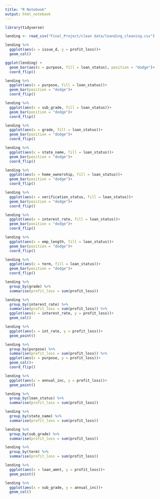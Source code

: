 ```yaml
---
title: "R Notebook"
output: html_notebook
---
```


```r
library(tidyverse)
```

```r
lending <- read_csv("Final_Project/clean data/leanding_cleaning.csv")
```

```r
lending %>% 
  ggplot(aes(x = issue_d, y = profit_loss))+
  geom_col()
```
```r
ggplot(lending) +
  geom_bar(aes(x = purpose, fill = loan_status), position = "dodge")+
  coord_flip()
```

```r
lending %>% 
  ggplot(aes(x = purpose, fill = loan_status))+
  geom_bar(position = "dodge")+
  coord_flip()
```

```r
lending %>% 
  ggplot(aes(x = sub_grade, fill = loan_status))+
  geom_bar(position = "dodge")+
  coord_flip()
```

```r
lending %>% 
  ggplot(aes(x = grade, fill = loan_status))+
  geom_bar(position = "dodge")+
  coord_flip()
```

```r
lending %>% 
  ggplot(aes(x = state_name, fill = loan_status))+
  geom_bar(position = "dodge")+
  coord_flip()
```

```r
lending %>% 
  ggplot(aes(x = home_ownership, fill = loan_status))+
  geom_bar(position = "dodge")+
  coord_flip()
```

```r
lending %>% 
  ggplot(aes(x = verification_status, fill = loan_status))+
  geom_bar(position = "dodge")+
  coord_flip()
```

```r
lending %>% 
  ggplot(aes(x = interest_rate, fill = loan_status))+
  geom_bar(position = "dodge")+
  coord_flip()
```

```r
lending %>% 
  ggplot(aes(x = emp_length, fill = loan_status))+
  geom_bar(position = "dodge")+
  coord_flip()
```

```r
lending %>% 
  ggplot(aes(x = term, fill = loan_status))+
  geom_bar(position = "dodge")+
  coord_flip()
```

```r
lending %>% 
  group_by(grade) %>% 
  summarise(profit_loss = sum(profit_loss))
```

```r
lending %>% 
  group_by(interest_rate) %>% 
  summarise(profit_loss = sum(profit_loss)) %>% 
  ggplot(aes(x = interest_rate, y = profit_loss))+
  geom_col()
```

```r
lending %>% 
  ggplot(aes(x = int_rate, y = profit_loss))+
  geom_point()
```

```r
lending %>% 
  group_by(purpose) %>% 
  summarise(profit_loss = sum(profit_loss)) %>% 
  ggplot(aes(x = purpose, y = profit_loss))+
  geom_col()+
  coord_flip()
```

```r
lending %>% 
  ggplot(aes(x = annual_inc, y = profit_loss))+
  geom_point()
```

```r
lending %>% 
  group_by(loan_status) %>% 
  summarise(profit_loss = sum(profit_loss))
```

```r
lending %>% 
  group_by(state_name) %>% 
  summarise(profit_loss = sum(profit_loss))
```

```r
lending %>% 
  group_by(sub_grade) %>% 
  summarise(profit_loss = sum(profit_loss))
```

```r
lending %>% 
  group_by(term) %>% 
  summarise(profit_loss = sum(profit_loss))
```

```r
lending %>% 
  ggplot(aes(x = loan_amnt, y = profit_loss))+
  geom_point()
```

```r
lending %>% 
  ggplot(aes(x = sub_grade, y = annual_inc))+
  geom_col()
```

